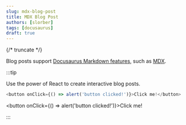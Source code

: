 ```yaml
---
slug: mdx-blog-post
title: MDX Blog Post
authors: [slorber]
tags: [docusaurus]
draft: true
---
```


{/* truncate */}

Blog posts support [Docusaurus Markdown features](https://docusaurus.io/docs/markdown-features), such as [MDX](https://mdxjs.com/).

:::tip

Use the power of React to create interactive blog posts.

```js
<button onClick={() => alert('button clicked!')}>Click me!</button>
```

<button onClick={() => alert('button clicked!')}>Click me!</button>

:::

